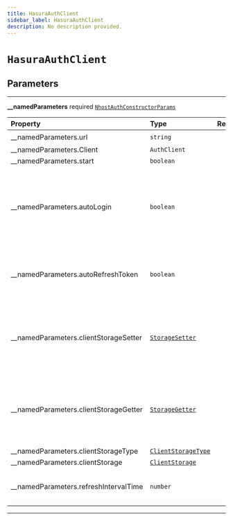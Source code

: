 ```yaml
---
title: HasuraAuthClient
sidebar_label: HasuraAuthClient
description: No description provided.
---
```


# `HasuraAuthClient`

## Parameters

---

**\_\_namedParameters** <span className="optional-status">required</span> [`NhostAuthConstructorParams`](/reference/javascript/auth/types/nhost-auth-constructor-params)

| Property                                                                    | Type                                                                        | Required | Notes                                                                                                             |
| :-------------------------------------------------------------------------- | :-------------------------------------------------------------------------- | :------: | :---------------------------------------------------------------------------------------------------------------- |
| <span className="light-grey">\_\_namedParameters.</span>url                 | `string`                                                                    |    ✔️    |                                                                                                                   |
| <span className="light-grey">\_\_namedParameters.</span>Client              | `AuthClient`                                                                |          |                                                                                                                   |
| <span className="light-grey">\_\_namedParameters.</span>start               | `boolean`                                                                   |          |                                                                                                                   |
| <span className="light-grey">\_\_namedParameters.</span>autoLogin           | `boolean`                                                                   |          | When set to true, will parse the url on startup to check if it contains a refresh token to start the session with |
| <span className="light-grey">\_\_namedParameters.</span>autoRefreshToken    | `boolean`                                                                   |          | When set to true, will automatically refresh token before it expires                                              |
| <span className="light-grey">\_\_namedParameters.</span>clientStorageSetter | [`StorageSetter`](/reference/javascript/auth/types/storage-setter)          |          | Define a way to set information about the refresh token and its exipration date                                   |
| <span className="light-grey">\_\_namedParameters.</span>clientStorageGetter | [`StorageGetter`](/reference/javascript/auth/types/storage-getter)          |          | Define a way to get information about the refresh token and its exipration date                                   |
| <span className="light-grey">\_\_namedParameters.</span>clientStorageType   | [`ClientStorageType`](/reference/javascript/auth/types/client-storage-type) |          |                                                                                                                   |
| <span className="light-grey">\_\_namedParameters.</span>clientStorage       | [`ClientStorage`](/reference/javascript/auth/types/client-storage)          |          |                                                                                                                   |
| <span className="light-grey">\_\_namedParameters.</span>refreshIntervalTime | `number`                                                                    |          | Time interval until token refreshes, in seconds                                                                   |

---
